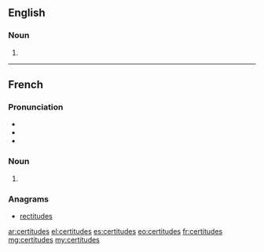 ==English==

===Noun===
{{head|en|plural}}

# {{plural of|certitude|lang=en}}

----

==French==

===Pronunciation===
* {{IPA|/sɛʁ.ti.tyd/|lang=fr}}
* {{homophones|certitude|lang=fr}}
* {{hyphenation|cer|ti|tudes|lang=fr}}

===Noun===
{{head|fr|plural|g=f}}

# {{plural of|certitude|lang=fr}}

===Anagrams===
* [[rectitudes#French|rectitudes]]

[[ar:certitudes]]
[[el:certitudes]]
[[es:certitudes]]
[[eo:certitudes]]
[[fr:certitudes]]
[[mg:certitudes]]
[[my:certitudes]]